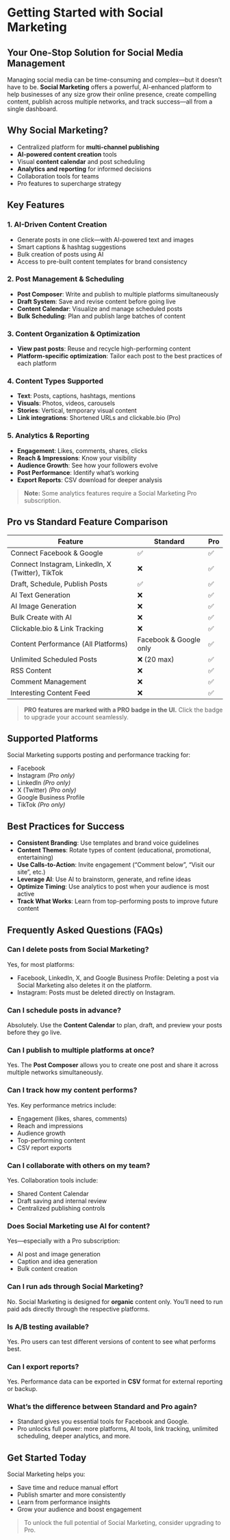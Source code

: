 # Getting Started with Social Marketing

## Your One-Stop Solution for Social Media Management

Managing social media can be time-consuming and complex—but it doesn’t have to be. **Social Marketing** offers a powerful, AI-enhanced platform to help businesses of any size grow their online presence, create compelling content, publish across multiple networks, and track success—all from a single dashboard.

## Why Social Marketing?

- Centralized platform for **multi-channel publishing**
- **AI-powered content creation** tools
- Visual **content calendar** and post scheduling
- **Analytics and reporting** for informed decisions
- Collaboration tools for teams
- Pro features to supercharge strategy

## Key Features

### 1. AI-Driven Content Creation

- Generate posts in one click—with AI-powered text and images
- Smart captions & hashtag suggestions
- Bulk creation of posts using AI
- Access to pre-built content templates for brand consistency

### 2. Post Management & Scheduling

- **Post Composer**: Write and publish to multiple platforms simultaneously
- **Draft System**: Save and revise content before going live
- **Content Calendar**: Visualize and manage scheduled posts
- **Bulk Scheduling**: Plan and publish large batches of content

### 3. Content Organization & Optimization

- **View past posts**: Reuse and recycle high-performing content
- **Platform-specific optimization**: Tailor each post to the best practices of each platform

### 4. Content Types Supported

- **Text**: Posts, captions, hashtags, mentions
- **Visuals**: Photos, videos, carousels
- **Stories**: Vertical, temporary visual content
- **Link integrations**: Shortened URLs and clickable.bio (Pro)

### 5. Analytics & Reporting

- **Engagement**: Likes, comments, shares, clicks
- **Reach & Impressions**: Know your visibility
- **Audience Growth**: See how your followers evolve
- **Post Performance**: Identify what’s working
- **Export Reports**: CSV download for deeper analysis

> **Note:** Some analytics features require a Social Marketing Pro subscription.

## Pro vs Standard Feature Comparison

| Feature | Standard | Pro |
|--------|----------|-----|
| Connect Facebook & Google | ✅ | ✅ |
| Connect Instagram, LinkedIn, X (Twitter), TikTok | ❌ | ✅ |
| Draft, Schedule, Publish Posts | ✅ | ✅ |
| AI Text Generation | ❌ | ✅ |
| AI Image Generation | ❌ | ✅ |
| Bulk Create with AI | ❌ | ✅ |
| Clickable.bio & Link Tracking | ❌ | ✅ |
| Content Performance (All Platforms) | Facebook & Google only | ✅ |
| Unlimited Scheduled Posts | ❌ (20 max) | ✅ |
| RSS Content | ❌ | ✅ |
| Comment Management | ❌ | ✅ |
| Interesting Content Feed | ❌ | ✅ |

> **PRO features are marked with a PRO badge in the UI.** Click the badge to upgrade your account seamlessly.

## Supported Platforms

Social Marketing supports posting and performance tracking for:

- Facebook
- Instagram *(Pro only)*
- LinkedIn *(Pro only)*
- X (Twitter) *(Pro only)*
- Google Business Profile
- TikTok *(Pro only)*

## Best Practices for Success

- **Consistent Branding**: Use templates and brand voice guidelines
- **Content Themes**: Rotate types of content (educational, promotional, entertaining)
- **Use Calls-to-Action**: Invite engagement (“Comment below”, “Visit our site”, etc.)
- **Leverage AI**: Use AI to brainstorm, generate, and refine ideas
- **Optimize Timing**: Use analytics to post when your audience is most active
- **Track What Works**: Learn from top-performing posts to improve future content

## Frequently Asked Questions (FAQs)

### Can I delete posts from Social Marketing?

Yes, for most platforms:

- Facebook, LinkedIn, X, and Google Business Profile: Deleting a post via Social Marketing also deletes it on the platform.
- Instagram: Posts must be deleted directly on Instagram.

### Can I schedule posts in advance?

Absolutely. Use the **Content Calendar** to plan, draft, and preview your posts before they go live.

### Can I publish to multiple platforms at once?

Yes. The **Post Composer** allows you to create one post and share it across multiple networks simultaneously.

### Can I track how my content performs?

Yes. Key performance metrics include:

- Engagement (likes, shares, comments)
- Reach and impressions
- Audience growth
- Top-performing content
- CSV report exports

### Can I collaborate with others on my team?

Yes. Collaboration tools include:

- Shared Content Calendar
- Draft saving and internal review
- Centralized publishing controls

### Does Social Marketing use AI for content?

Yes—especially with a Pro subscription:

- AI post and image generation
- Caption and idea generation
- Bulk content creation

### Can I run ads through Social Marketing?

No. Social Marketing is designed for **organic** content only. You’ll need to run paid ads directly through the respective platforms.

### Is A/B testing available?

Yes. Pro users can test different versions of content to see what performs best.

### Can I export reports?

Yes. Performance data can be exported in **CSV** format for external reporting or backup.

### What’s the difference between Standard and Pro again?

- Standard gives you essential tools for Facebook and Google.
- Pro unlocks full power: more platforms, AI tools, link tracking, unlimited scheduling, deeper analytics, and more.

## Get Started Today

Social Marketing helps you:

- Save time and reduce manual effort
- Publish smarter and more consistently
- Learn from performance insights
- Grow your audience and boost engagement

> To unlock the full potential of Social Marketing, consider upgrading to Pro.

